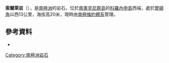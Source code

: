{{coord|60|37|S|46|15|W|display=title}}

'''索爾萊岩'''（{{lang-en|Sørlle Rocks}}），是[[南極洲|南極洲]]的岩石，位於[[南奧克尼群島|南奧克尼群島]]的[[科羅內申島|科羅內申島]]西端，處於[[摩頓角|摩頓角]]以西13公里，海拔高20米，現時由[[南極條約體系|南極條約體系]]管理。

==參考資料==
* {{usgs-gazetteer}}

{{Antarctica-geo-stub}}
[[Category:南極洲岩石|Category:南極洲岩石]]